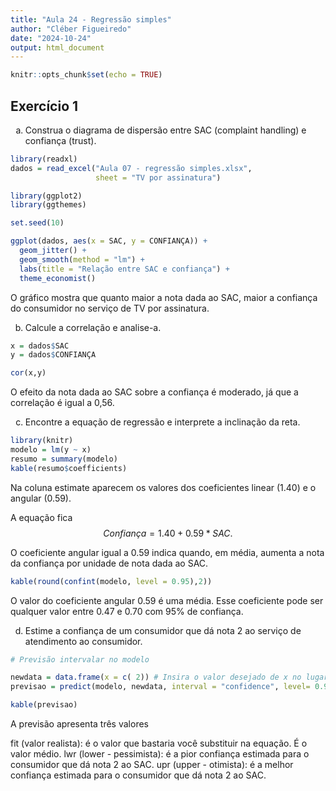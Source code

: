```yaml
---
title: "Aula 24 - Regressão simples"
author: "Cléber Figueiredo"
date: "2024-10-24"
output: html_document
---
```


```r
knitr::opts_chunk$set(echo = TRUE)
```

## Exercício 1

a) Construa o diagrama de dispersão entre SAC (complaint handling) e confiança (trust).

```r
library(readxl)
dados = read_excel("Aula 07 - regressão simples.xlsx",
                   sheet = "TV por assinatura")

library(ggplot2)
library(ggthemes)

set.seed(10)

ggplot(dados, aes(x = SAC, y = CONFIANÇA)) +
  geom_jitter() +
  geom_smooth(method = "lm") +
  labs(title = "Relação entre SAC e confiança") +
  theme_economist()

```

O gráfico mostra que quanto maior a nota dada ao SAC, maior a 
confiança do consumidor no serviço de TV por assinatura.

b) Calcule a correlação e analise-a.

```r
x = dados$SAC
y = dados$CONFIANÇA

cor(x,y)
```

O efeito da nota dada ao SAC sobre a confiança é moderado, já que a correlação é igual a 0,56.

c) Encontre a equação de regressão e interprete a inclinação da reta.

```r
library(knitr)
modelo = lm(y ~ x)
resumo = summary(modelo)
kable(resumo$coefficients)

```

Na coluna estimate aparecem os valores dos coeficientes linear (1.40) e o angular (0.59).

A equação fica $$ Confiança = 1.40 + 0.59*SAC.$$

O coeficiente angular igual a 0.59 indica quando, em média, aumenta a nota da confiança por unidade de nota dada ao SAC.

```r

kable(round(confint(modelo, level = 0.95),2))

```

O valor do coeficiente angular 0.59 é uma média. Esse coeficiente pode ser qualquer valor entre 0.47 e 0.70 com 95% de confiança.

d) Estime a confiança de um consumidor que dá nota 2 ao serviço de atendimento ao consumidor.

```r

# Previsão intervalar no modelo

newdata = data.frame(x = c( 2)) # Insira o valor desejado de x no lugar de xp
previsao = predict(modelo, newdata, interval = "confidence", level= 0.95)

kable(previsao)

```

A previsão apresenta três valores

fit (valor realista): é o valor que bastaria você substituir na equação. É o valor médio.
lwr (lower - pessimista): é a pior confiança estimada para o consumidor que dá nota 2 ao SAC.
upr (upper - otimista): é a melhor confiança estimada para o consumidor que dá nota 2 ao SAC.
